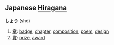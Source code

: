 == Japanese [[Hiragana]] ==
'''しょう''' (shō)

# [[章]]: [[badge]], [[chapter]], [[composition]], [[poem]], [[design]]
# [[賞]]: [[prize]], [[award]]
